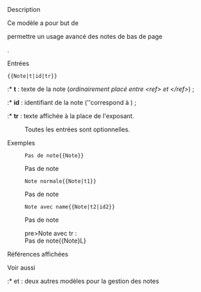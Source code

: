 ;Description

Ce modèle a pour but de <section begin=description />permettre un usage avancé des notes de bas de page<section end=description />.

;Entrées
<pre>{{Note|t|id|tr}}</pre>

:* '''t''' : texte de la note (''ordinairement placé entre <nowiki><ref></nowiki> et <nowiki></ref></nowiki>'') ;
:* '''id''' : identifiant de la note (''correspond à <code><ref name="id"></code>) ;
:* '''tr''' : texte affichée à la place de l'exposant.

: Toutes les entrées sont optionnelles.

;Exemples
:<pre>Pas de note{{Note}}</pre>
:Pas de note{{Note}}


:<pre>Note normale{{Note|t1}}</pre>
:Pas de note{{Note}}


:<pre>Note avec name{{Note|t2|id2}}</pre>
:Pas de note{{Note}}


:pre>Note avec tr : {{Note|t3|id3|tr3}}</pre>
:Pas de note{{Note}L}

;Références affichées
:<references />

;Voir aussi
:* {{m|Refa}} et {{m|Refl}} : deux autres modèles pour la gestion des notes
